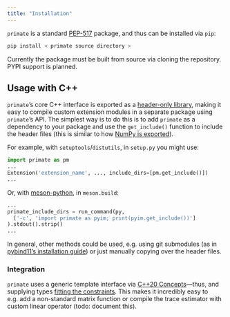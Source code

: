 ```yaml
---
title: "Installation"
---
```


`primate` is a standard [PEP-517](https://peps.python.org/pep-0517/) package, and thus can be installed via `pip`: 

```python
pip install < primate source directory >
```

Currently the package must be built from source via cloning the repository. PYPI support is planned. 

## Usage with C++ 

`primate`'s core C++ interface is exported as a [header-only library](https://en.wikipedia.org/wiki/Header-only), making it easy to compile custom extension modules 
in a separate package using `primate`'s API. The simplest way is to do this is to add `primate` as a dependency to your package and use the `get_include()` function to include the header files
(this is similar to how [NumPy is exported](https://numpy.org/doc/1.26/reference/generated/numpy.get_include.html)).

For example, with `setuptools`/`distutils`, in `setup.py` you might use:
```python
import primate as pm
...
Extension('extension_name', ..., include_dirs=[pm.get_include()])
...
```

Or, with [meson-python](https://github.com/mesonbuild/meson-python), in `meson.build`:

```python
...
primate_include_dirs = run_command(py, 
  ['-c', 'import primate as pyim; print(pyim.get_include())']
).stdout().strip()
...
```

In general, other methods could be used, e.g. using git submodules (as in [pybind11's installation guide](https://pybind11.readthedocs.io/en/stable/installing.html#include-as-a-submodule)) or just manually copying over the header files. 
<!-- However, specifying `primate` as a dependency as is preferred, as then the source files are version controlled.   -->

### Integration 

`primate` uses a generic template interface via [C++20 Concepts](https://en.cppreference.com/w/cpp/language/constraints)---thus, and supplying types [fitting the constraints](https://github.com/peekxc/primate/blob/d09459c017fcba68a11eaeb56296ef0c97d6c053/include/_linear_operator/linear_operator.h#L21-L49). This makes it incredibly easy to e.g. add a non-standard matrix function or compile the trace estimator with custom linear operator (todo: document this).
<!-- https://stackoverflow.com/questions/122906s39/quantifiable-metrics-benchmarks-on-the-usage-of-header-only-c-libraries/13593041#13593041 -->

